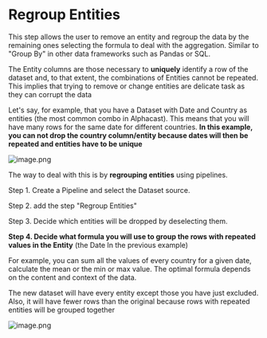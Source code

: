 # Regroup Entities
 
This step allows the user to remove an entity and regroup the data by the remaining ones selecting the formula to deal with the aggregation. Similar to "Group By" in other data frameworks such as Pandas or SQL.

The Entity columns are those necessary to **uniquely** identify a row of the dataset and, to that extent, the combinations of Entities cannot be repeated. This implies that trying to remove or change entities are delicate task as they can corrupt the data

Let's say, for example, that you have a Dataset with Date and Country as entities (the most common combo in Alphacast). This means that you will have many rows for the same date for different countries. **In this example, you can not drop the country column/entity because dates will then be repeated and entities have to be unique**

![image.png](https://alphacast-images.s3.us-west-2.amazonaws.com/next-s3-uploads/3a6d2d1c-4e00-45dc-8eb4-f46568aedd37/image.png)

The way to deal with this is by **regrouping entities** using pipelines.

Step 1. Create a Pipeline and select the Dataset source.

Step 2. add the step "Regroup Entities"

Step 3. Decide which entities will be dropped by deselecting them.

**Step 4. Decide what formula you will use to group the rows with repeated values in the Entity** (the Date In the previous example)

For example, you can sum all the values of every country for a given date, calculate the mean or the min or max value. The optimal formula depends on the content and context of the data.

The new dataset will have every entity except those you have just excluded. Also, it will have fewer rows than the original because rows with repeated entities will be grouped together


![image.png](https://alphacast-images.s3.us-west-2.amazonaws.com/next-s3-uploads/e72cc144-9a31-4c02-99f3-0e54333f7302/image.png)